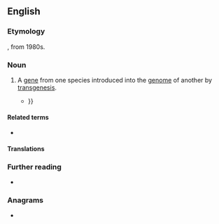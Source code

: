 {{also|transgène}}
==English==

===Etymology===
{{prefix|en|trans|gene}}, from 1980s.

===Noun===
{{en-noun}}

# {{lb|en|genetics|biotechnology}} A [[gene]] from one species introduced into the [[genome]] of another by [[transgenesis]].
#* {{quote-journal|en|volume=2|issue=5|title=Climate Change and Capital|year=2007|author=Will Barnes|work={{w|Mute (magazine)|Mute}}|issn=1356-7748|passage=It has created a biotechnology centred on genetic engineering that has introduced '''transgenes''', transmitted through natural interspecies crosses, which, in turn, have allowed emergence of resistant superweeds and superpests, which, in their turn, demand the application of further chemical poisons {{...}}}}

====Related terms====
* {{l|en|transgenic}}

====Translations====
{{trans-top|gene from one species}}
{{trans-mid}}
{{trans-bottom}}

===Further reading===
* {{pedia}}

===Anagrams===
* {{anagrams|en|a=aeegnnrst|generants|green ants}}